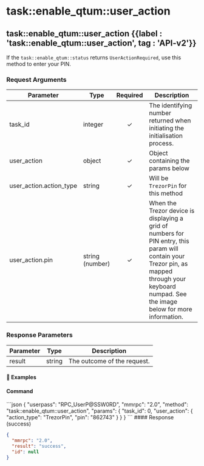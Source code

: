 
# task::enable_qtum::user_action

## task::enable_qtum::user_action {{label : 'task::enable_qtum::user_action', tag : 'API-v2'}}

If the `task::enable_qtum::status` returns `UserActionRequired`, use this method to enter your PIN.

### Request Arguments

| Parameter                 | Type            | Required | Description                                                                                                                                                                                      |
| ------------------------- | --------------- | :------: | ------------------------------------------------------------------------------------------------------------------------------------------------------------------------------------------------ |
| task_id                   | integer         |     ✓    | The identifying number returned when initiating the initialisation process.                                                                                                                      |
| user_action               | object          |     ✓    | Object containing the params below                                                                                                                                                               |
| user_action.action_type   | string          |     ✓    | Will be `TrezorPin` for this method                                                                                                                                                              |
| user_action.pin           | string (number) |     ✓    | When the Trezor device is displaying a grid of numbers for PIN entry, this param will contain your Trezor pin, as mapped through your keyboard numpad. See the image below for more information. |

<OptimizedImage src={trezorpin} classNaming="w-full" alt="Trezor Pin" />

### Response Parameters

| Parameter | Type   | Description                 |
| --------- | ------ | --------------------------- |
| result    | string | The outcome of the request. |

#### 📌 Examples

#### Command

<CodeGroup title="task::enable_qtum::user_action" tag="POST" label="task::enable_qtum::user_action" mm2MethodDecorate="true">
  ```json
  {
    "userpass": "RPC_UserP@SSW0RD",
    "mmrpc": "2.0",
    "method": "task::enable_qtum::user_action",
    "params": {
      "task_id": 0,
      "user_action": {
        "action_type": "TrezorPin",
        "pin": "862743"
      }
    }
  }
  ```
</CodeGroup>

<CollapsibleSection expandedText="Hide Response" collapsedText="Show Response">
  #### Response (success)

  ```json
  {
    "mmrpc": "2.0",
    "result": "success",
    "id": null
  }
  ```
</CollapsibleSection> 